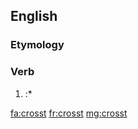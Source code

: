 ==English==

===Etymology===
{{suffix|cross|t|lang=en}}

===Verb===
{{head|en|verb form}}

# {{label|en|archaic}} {{en-past of|cross}}
#:* {{quote-book
|year=2009
|year_published=
|edition=
|editor=
|author=Noeleen McIlvenna
|quotee=journal, 1711
|title=A Very Mutinous People
|chapter=
|url=http://books.google.com/books?id=xMJjRq_dJLgC&pg=PA18&lpg=PA18&dq=%22crosst%22&source=bl&ots=FQPuG-QLrg&sig=h1Ef7SmhUVnk3Jert-EioJpadOs&hl=en&redir_esc=y#v=onepage&q=%22crosst%22&f=false
|genre=
|publisher=Univ of North Carolina Press
|isbn=9780807832868
|page=18
|passage=In this 6 mile we '''Crosst''' several miring branches in which we were all terribly [[bedaub]]ed … Having almost spent the day in this toilsome [[tho]] short Journey.
}}

[[fa:crosst]]
[[fr:crosst]]
[[mg:crosst]]